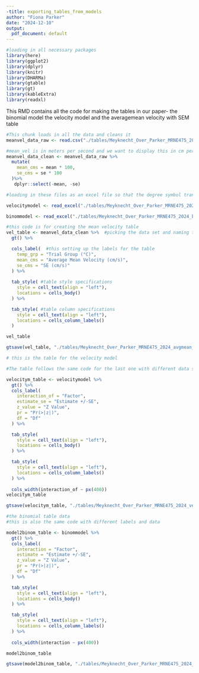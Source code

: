 ```yaml
---
-title: exporting_tables_from_models
author: "Fiona Parker"
date: "2024-12-10"
output:
  pdf_document: default
---
```



```r
#loading in all necessary packages
library(here) 
library(ggplot2) 
library(dplyr)
library(knitr)
library(DHARMa)
library(gtable)
library(gt)
library(kableExtra)
library(readxl)

```

This RMD contains all the code for making the tables in our paper- the binomial model the velocity model and the averagemean velocity with SEM table 

```r
#This chunk loads in all the data and cleans it
meanvel_data_raw <- read.csv("./tables/Meyknecht_Over_Parker_MRNE475_2024_mean_vel.csv", stringsAsFactors = FALSE)

#mean_vel is in meters per second and we want to display this in cm per second so we mutate it here
meanvel_data_clean <- meanvel_data_raw %>%
  mutate(
    mean_cms = mean * 100,
    se_cms = se * 100
  )%>%
   dplyr::select(-mean, -se)

#loading in these files as an excel file so that the degree symbol translates over to R

velocitymodel <- read_excel("./tables/Meyknecht_Over_Parker_MRNE475_2024_excel_velocity.xlsx")

binommodel <- read_excel("./tables/Meyknecht_Over_Parker_MRNE475_2024_binom_excel.xlsx") 
```


```r
#this code is for creating the mean velocity table
vel_table <- meanvel_data_clean %>%  #picking the data set and naming the table
  gt() %>%

  cols_label(  #this setting up the labels for the table 
    temp_grp = "Trial Group (°C)",  
    mean_cms = "Average Mean Velocity (cm/s)",          
    se_cms = "SE (cm/s)"            
  ) %>%
 
  tab_style( #table style specifications 
    style = cell_text(align = "left"),
    locations = cells_body()
  ) %>%

  tab_style( #table column specifications
    style = cell_text(align = "left"),
    locations = cells_column_labels()
  )

vel_table

gtsave(vel_table, "./tables/Meyknecht_Over_Parker_MRNE475_2024_avgmean_vel_table.png") #saving table

```


```r
# this is the table for the velocity model

#The table follows the same code for the last one with different data set and labels

velocitym_table <- velocitymodel %>%
  gt() %>%
  cols_label(
    interaction_of = "Factor",  
    estimate_se = "Estimate +/-SE",          
    z_value = "Z Value",
    pr = "Pr(>|z|)",
    df = "Df"
  ) %>%

  tab_style(
    style = cell_text(align = "left"),
    locations = cells_body()
  ) %>%

  tab_style(
    style = cell_text(align = "left"),
    locations = cells_column_labels()
  ) %>%
  
  cols_width(interaction_of ~ px(400))
velocitym_table

gtsave(velocitym_table, "./tables/Meyknecht_Over_Parker_MRNE475_2024_velocity_model_table.png")

```

```r
#the binomial table data 
#this is also the same code with different labels and data

model2binom_table <- binommodel %>%
  gt() %>%
  cols_label(
    interaction = "Factor",  
    estimate = "Estimate +/-SE",          
    z_value = "Z Value",
    pr = "Pr(>|z|)",
    df = "Df"
  ) %>%

  tab_style(
    style = cell_text(align = "left"),
    locations = cells_body()
  ) %>%

  tab_style(
    style = cell_text(align = "left"),
    locations = cells_column_labels()
  ) %>%
  
  cols_width(interaction ~ px(400))

model2binom_table

gtsave(model2binom_table, "./tables/Meyknecht_Over_Parker_MRNE475_2024_model_binom_table.png")

```













































































